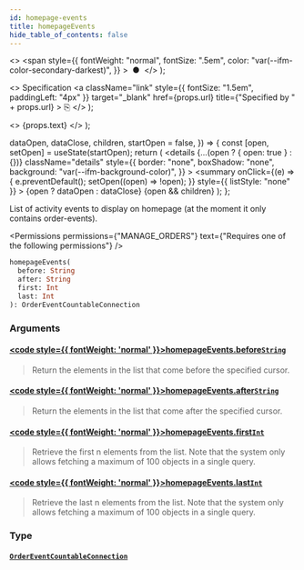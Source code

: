 ```yaml
---
id: homepage-events
title: homepageEvents
hide_table_of_contents: false
---
```


  <>
    <span
      style={{
        fontWeight: "normal",
        fontSize: ".5em",
        color: "var(--ifm-color-secondary-darkest)",
      }}
    >
      &nbsp;●&nbsp;
    </span>
  </>
);

  <>
    Specification
    <a
      className="link"
      style={{ fontSize: "1.5em", paddingLeft: "4px" }}
      target="\_blank"
      href={props.url}
      title={"Specified by " + props.url}
    >
      ⎘
    </a>
  </>
);

  <>
    <span className={props.class}>{props.text}</span>
  </>
);


  dataOpen,
  dataClose,
  children,
  startOpen = false,
}) => {
  const [open, setOpen] = useState(startOpen);
  return (
    <details
      {...(open ? { open: true } : {})}
      className="details"
      style={{
        border: "none",
        boxShadow: "none",
        background: "var(--ifm-background-color)",
      }}
    >
      <summary
        onClick={(e) => {
          e.preventDefault();
          setOpen((open) => !open);
        }}
        style={{ listStyle: "none" }}
      >
        {open ? dataOpen : dataClose}
      </summary>
      {open && children}
    </details>
  );
};

List of activity events to display on homepage (at the moment it only contains order-events).

<Permissions
  permissions={"MANAGE_ORDERS"}
  text={"Requires one of the following permissions"}
/>

```graphql
homepageEvents(
  before: String
  after: String
  first: Int
  last: Int
): OrderEventCountableConnection
```

### Arguments

#### [<code style={{ fontWeight: 'normal' }}>homepageEvents.<b>before</b></code>](#)<Bullet />[`String`](../../../api-reference/miscellaneous/scalars/string) <Badge class="badge badge--secondary" text="scalar"/>

> Return the elements in the list that come before the specified cursor.

#### [<code style={{ fontWeight: 'normal' }}>homepageEvents.<b>after</b></code>](#)<Bullet />[`String`](../../../api-reference/miscellaneous/scalars/string) <Badge class="badge badge--secondary" text="scalar"/>

> Return the elements in the list that come after the specified cursor.

#### [<code style={{ fontWeight: 'normal' }}>homepageEvents.<b>first</b></code>](#)<Bullet />[`Int`](../../../api-reference/miscellaneous/scalars/int) <Badge class="badge badge--secondary" text="scalar"/>

> Retrieve the first n elements from the list. Note that the system only allows fetching a maximum of 100 objects in a single query.

#### [<code style={{ fontWeight: 'normal' }}>homepageEvents.<b>last</b></code>](#)<Bullet />[`Int`](../../../api-reference/miscellaneous/scalars/int) <Badge class="badge badge--secondary" text="scalar"/>

> Retrieve the last n elements from the list. Note that the system only allows fetching a maximum of 100 objects in a single query.

### Type

#### [`OrderEventCountableConnection`](../../../api-reference/orders/objects/order-event-countable-connection) <Badge class="badge badge--secondary" text="object"/>

>

